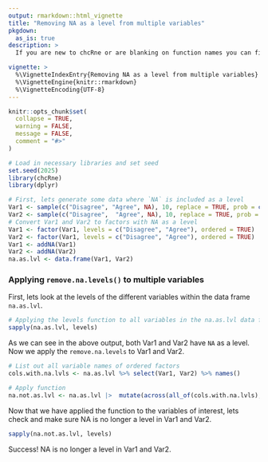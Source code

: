 ```yaml
---
output: rmarkdown::html_vignette
title: "Removing NA as a level from multiple variables"
pkgdown:
  as_is: true
description: >
  If you are new to chcRne or are blanking on function names you can find documentation on the functions including  examples here.

vignette: >
  %\VignetteIndexEntry{Removing NA as a level from multiple variables}
  %\VignetteEngine{knitr::rmarkdown}
  %\VignetteEncoding{UTF-8}
---
```

```r
knitr::opts_chunk$set(
  collapse = TRUE,
  warning = FALSE,
  message = FALSE,
  comment = "#>"
)
```

```r
# Load in necessary libraries and set seed
set.seed(2025)
library(chcRne)
library(dplyr)
```


```r
# First, lets generate some data where `NA` is included as a level
Var1 <- sample(c("Disagree", "Agree", NA), 10, replace = TRUE, prob = c(0.3, 0.4, 0.3))
Var2 <- sample(c("Disagree",  "Agree", NA), 10, replace = TRUE, prob = c(0.3, 0.3, 0.4))
# Convert Var1 and Var2 to factors with NA as a level
Var1 <- factor(Var1, levels = c("Disagree", "Agree"), ordered = TRUE)
Var2 <- factor(Var1, levels = c("Disagree", "Agree"), ordered = TRUE)
Var1 <- addNA(Var1)
Var2 <- addNA(Var2)
na.as.lvl <- data.frame(Var1, Var2)
```

### Applying `remove.na.levels()` to multiple variables

First, lets look at the levels of the different variables within the data frame `na.as.lvl`.

```r
# Applying the levels function to all variables in the na.as.lvl data frame
sapply(na.as.lvl, levels) 
```

As we can see in the above output, both Var1 and Var2 have `NA` as a level. Now we apply the `remove.na.levels` to Var1 and Var2.
```r
# List out all variable names of ordered factors
cols.with.na.lvls <- na.as.lvl %>% select(Var1, Var2) %>% names()

# Apply function
na.not.as.lvl <- na.as.lvl |>  mutate(across(all_of(cols.with.na.lvls), ~remove.na.levels(.x)))
```

Now that we have applied the function to the variables of interest, lets check and make sure NA is no longer a level in Var1 and Var2.
```r
sapply(na.not.as.lvl, levels)
```

Success! NA is no longer a level in Var1 and Var2.



